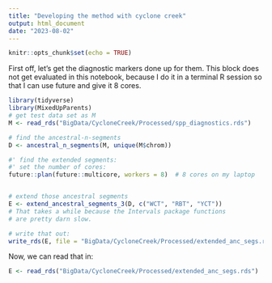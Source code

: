 ```yaml
---
title: "Developing the method with cyclone creek"
output: html_document
date: "2023-08-02"
---
```


```r
knitr::opts_chunk$set(echo = TRUE)
```

First off, let's get the diagnostic markers done up for them.  This block
does not get evaluated in this notebook, because I do it in a terminal
R session so that I can use future and give it 8 cores.
```r
library(tidyverse)
library(MixedUpParents)
# get test data set as M
M <- read_rds("BigData/CycloneCreek/Processed/spp_diagnostics.rds")

# find the ancestral-n-segments
D <- ancestral_n_segments(M, unique(M$chrom))

#' find the extended segments:
#' set the number of cores:
future::plan(future::multicore, workers = 8)  # 8 cores on my laptop


# extend those ancestral segments
E <- extend_ancestral_segments_3(D, c("WCT", "RBT", "YCT"))
# That takes a while because the Intervals package functions
# are pretty darn slow.

# write that out:
write_rds(E, file = "BigData/CycloneCreek/Processed/extended_anc_segs.rds", compress = "xz")
```

Now, we can read that in:
```r
E <- read_rds("BigData/CycloneCreek/Processed/extended_anc_segs.rds")
```
